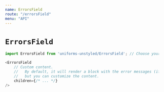 ```yaml
---
name: ErrorsField
route: "/errorsField"
menu: "API"
---
```

# `ErrorsField`

```js
import ErrorsField from 'uniforms-unstyled/ErrorsField'; // Choose your theme package.

<ErrorsField
    // Custom content.
    //   By default, it will render a block with the error messages (if any),
    //   but you can customize the content.
    children={/* ... */}
/>
```
